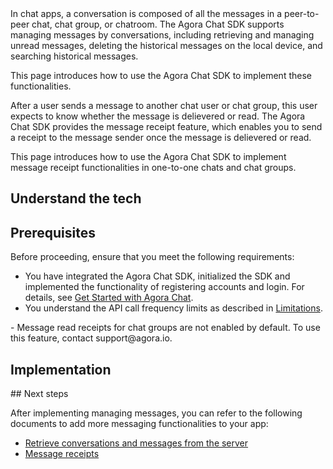 
<PlatformWrapper notAllowed="web">

<PlatformWrapper notAllowed="ios">
In chat apps, a conversation is composed of all the messages in a peer-to-peer chat, chat group, or chatroom. The Agora Chat SDK supports managing messages by conversations, including retrieving and managing unread messages, deleting the historical messages on the local device, and searching historical messages.

This page introduces how to use the Agora Chat SDK to implement these functionalities.
</PlatformWrapper>

<PlatformWrapper platform="ios">
After a user sends a message to another chat user or chat group, this user expects to know whether the message is delievered or read. The Agora Chat SDK provides the message receipt feature, which enables you to send a receipt to the message sender once the message is delievered or read.

This page introduces how to use the Agora Chat SDK to implement message receipt functionalities in one-to-one chats and chat groups.
</PlatformWrapper>

## Understand the tech

<Understand />

## Prerequisites

Before proceeding, ensure that you meet the following requirements:

- You have integrated the Agora Chat SDK, initialized the SDK and implemented the functionality of registering accounts and login. For details, see [Get Started with Agora Chat](./agora_chat_get_started_android?platform=Android).
- You understand the API call frequency limits as described in [Limitations](./agora_chat_limitation?platform=Android).
<PlatformWrapper platform="ios">
- Message read receipts for chat groups are not enabled by default. To use this feature, contact support@agora.io.
</PlatformWrapper>

## Implementation

<ProjectImplement />

<PlatformWrapper notAllowed="ios">
## Next steps

After implementing managing messages, you can refer to the following documents to add more messaging functionalities to your app:

- [Retrieve conversations and messages from the server](./agora_chat_retrieve_message_android?platform=Android)
- [Message receipts](./agora_chat_message_receipt_android?platform=Android)
</PlatformWrapper>

</PlatformWrapper>